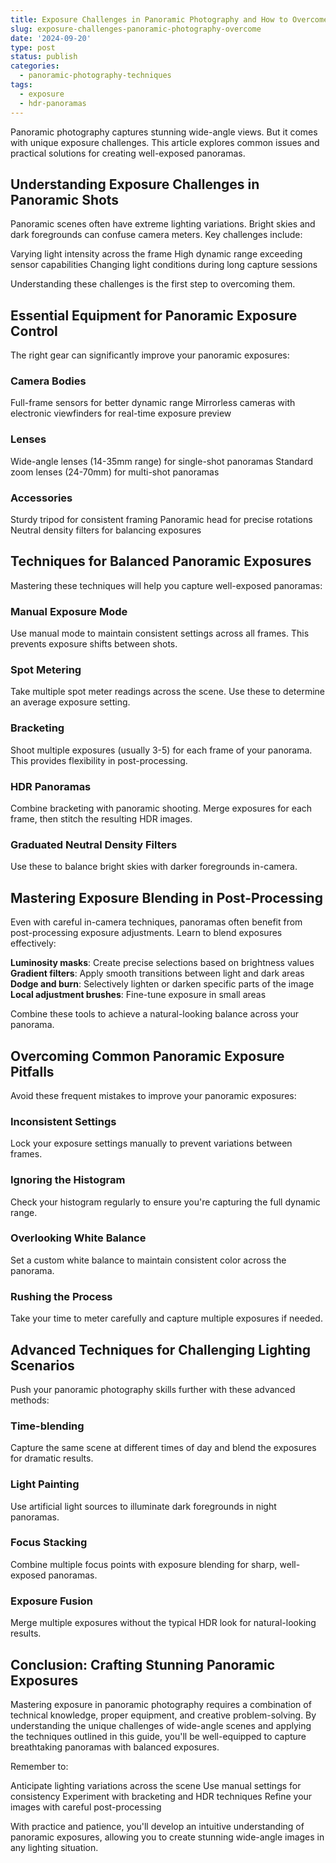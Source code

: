 ```yaml
---
title: Exposure Challenges in Panoramic Photography and How to Overcome Them
slug: exposure-challenges-panoramic-photography-overcome
date: '2024-09-20'
type: post
status: publish
categories:
  - panoramic-photography-techniques
tags:
  - exposure
  - hdr-panoramas
---
```


Panoramic photography captures stunning wide-angle views. But it comes with unique exposure challenges. This article explores common issues and practical solutions for creating well-exposed panoramas.

## Understanding Exposure Challenges in Panoramic Shots

Panoramic scenes often have extreme lighting variations. Bright skies and dark foregrounds can confuse camera meters. Key challenges include:

Varying light intensity across the frame
High dynamic range exceeding sensor capabilities
Changing light conditions during long capture sessions

Understanding these challenges is the first step to overcoming them.

## Essential Equipment for Panoramic Exposure Control

The right gear can significantly improve your panoramic exposures:

### Camera Bodies

Full-frame sensors for better dynamic range
Mirrorless cameras with electronic viewfinders for real-time exposure preview

### Lenses

Wide-angle lenses (14-35mm range) for single-shot panoramas
Standard zoom lenses (24-70mm) for multi-shot panoramas

### Accessories

Sturdy tripod for consistent framing
Panoramic head for precise rotations
Neutral density filters for balancing exposures

## Techniques for Balanced Panoramic Exposures

Mastering these techniques will help you capture well-exposed panoramas:

### Manual Exposure Mode

Use manual mode to maintain consistent settings across all frames. This prevents exposure shifts between shots.

### Spot Metering

Take multiple spot meter readings across the scene. Use these to determine an average exposure setting.

### Bracketing

Shoot multiple exposures (usually 3-5) for each frame of your panorama. This provides flexibility in post-processing.

### HDR Panoramas

Combine bracketing with panoramic shooting. Merge exposures for each frame, then stitch the resulting HDR images.

### Graduated Neutral Density Filters

Use these to balance bright skies with darker foregrounds in-camera.
## Mastering Exposure Blending in Post-Processing

Even with careful in-camera techniques, panoramas often benefit from post-processing exposure adjustments. Learn to blend exposures effectively:

**Luminosity masks**: Create precise selections based on brightness values
**Gradient filters**: Apply smooth transitions between light and dark areas
**Dodge and burn**: Selectively lighten or darken specific parts of the image
**Local adjustment brushes**: Fine-tune exposure in small areas

Combine these tools to achieve a natural-looking balance across your panorama.

## Overcoming Common Panoramic Exposure Pitfalls

Avoid these frequent mistakes to improve your panoramic exposures:

### Inconsistent Settings

Lock your exposure settings manually to prevent variations between frames.

### Ignoring the Histogram

Check your histogram regularly to ensure you're capturing the full dynamic range.

### Overlooking White Balance

Set a custom white balance to maintain consistent color across the panorama.

### Rushing the Process

Take your time to meter carefully and capture multiple exposures if needed.

## Advanced Techniques for Challenging Lighting Scenarios

Push your panoramic photography skills further with these advanced methods:

### Time-blending

Capture the same scene at different times of day and blend the exposures for dramatic results.

### Light Painting

Use artificial light sources to illuminate dark foregrounds in night panoramas.

### Focus Stacking

Combine multiple focus points with exposure blending for sharp, well-exposed panoramas.

### Exposure Fusion

Merge multiple exposures without the typical HDR look for natural-looking results.

## Conclusion: Crafting Stunning Panoramic Exposures

Mastering exposure in panoramic photography requires a combination of technical knowledge, proper equipment, and creative problem-solving. By understanding the unique challenges of wide-angle scenes and applying the techniques outlined in this guide, you'll be well-equipped to capture breathtaking panoramas with balanced exposures.

Remember to:

Anticipate lighting variations across the scene
Use manual settings for consistency
Experiment with bracketing and HDR techniques
Refine your images with careful post-processing

With practice and patience, you'll develop an intuitive understanding of panoramic exposures, allowing you to create stunning wide-angle images in any lighting situation.

